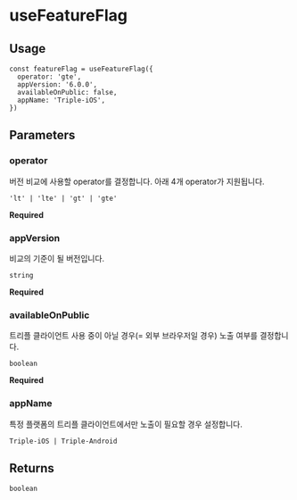 
<Meta title="triple-web / useFeatureFlag" />

# useFeatureFlag

## Usage

```tsx
const featureFlag = useFeatureFlag({
  operator: 'gte',
  appVersion: '6.0.0',
  availableOnPublic: false,
  appName: 'Triple-iOS',
})
```

## Parameters

### operator

버전 비교에 사용할 operator를 결정합니다. 아래 4개 operator가 지원됩니다.

`'lt' | 'lte' | 'gt' | 'gte'`

**Required**

### appVersion

비교의 기준이 될 버전입니다.

`string`

**Required**

### availableOnPublic

트리플 클라이언트 사용 중이 아닐 경우(= 외부 브라우저일 경우) 노출 여부를 결정합니다.

`boolean`

**Required**

### appName

특정 플랫폼의 트리플 클라이언트에서만 노출이 필요할 경우 설정합니다.

`Triple-iOS | Triple-Android`

## Returns

`boolean`
